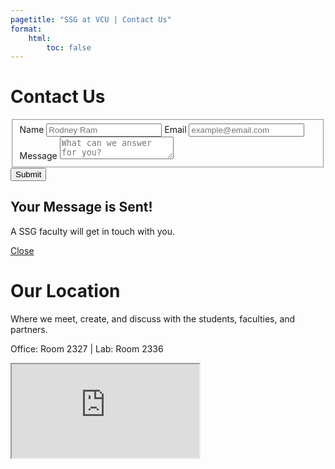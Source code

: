 ```yaml
---
pagetitle: "SSG at VCU | Contact Us"
format:
    html:
        toc: false
---
```


# Contact Us {.contact-us-page .contact-us}

<form class="gform contact-us-form" method="POST" action="https://script.google.com/macros/s/AKfycbwXcgDAK3_qZsI3COkxEJakJeEctHNVkQ5v78AUbiXO9aRdnLJ7GloHYrlXKT7cIG0Z/exec">
<fieldset>
<label for="name">Name</label>
<input type="text" id="name" name="name" placeholder="Rodney Ram">
<label for="email">Email</label>
<input type="email" id="email" name="email" placeholder="example@email.com" required>
<label for="message">Message</label>
<textarea id="message" name="message" placeholder="What can we answer for you?" required></textarea>
</fieldset>
<button class="btn btn-primary btn-sm" type="submit">Submit</button>
</form>

<div class="thankyou-message">
<section>
<h1>Your Message is Sent!</h1>
<p>A SSG faculty will get in touch with you.</p>
<a href="#" class="btn btn-primary btn-sm close">Close</a>
</section>
</div>

<script data-cfasync="false" type="text/javascript">
(function() {
  function validEmail(email) {
    var re = /^([\w-]+(?:\.[\w-]+)*)@((?:[\w-]+\.)*\w[\w-]{0,66})\.([a-z]{2,6}(?:\.[a-z]{2})?)$/i;
    return re.test(email);
  }

  function validateHuman(honeypot) {
    if (honeypot) {  //if hidden form filled up
      console.log("Robot Detected!");
      return true;
    } else {
      console.log("Welcome Human!");
    }
  }

  // get all data in form and return object
  function getFormData(form) {
    var elements = form.elements;

    var fields = Object.keys(elements).filter(function(k) {
          return (elements[k].name !== "honeypot");
    }).map(function(k) {
      if(elements[k].name !== undefined) {
        return elements[k].name;
      // special case for Edge's html collection
      }else if(elements[k].length > 0){
        return elements[k].item(0).name;
      }
    }).filter(function(item, pos, self) {
      return self.indexOf(item) == pos && item;
    });

    var formData = {};
    fields.forEach(function(name){
      var element = elements[name];
      
      // singular form elements just have one value
      formData[name] = element.value;

      // when our element has multiple items, get their values
      if (element.length) {
        var data = [];
        for (var i = 0; i < element.length; i++) {
          var item = element.item(i);
          if (item.checked || item.selected) {
            data.push(item.value);
          }
        }
        formData[name] = data.join(', ');
      }
    });

    // add form-specific values into the data
    formData.formDataNameOrder = JSON.stringify(fields);
    formData.formGoogleSheetName = form.dataset.sheet || "responses"; // default sheet name
    formData.formGoogleSendEmail = form.dataset.email || ""; // no email by default

    console.log(formData);
    return formData;
  }

  function handleFormSubmit(event) {  // handles form submit without any jquery
    event.preventDefault();           // we are submitting via xhr below
    var form = event.target;
    var data = getFormData(form);         // get the values submitted in the form

    /* OPTION: Remove this comment to enable SPAM prevention, see README.md
    if (validateHuman(data.honeypot)) {  //if form is filled, form will not be submitted
      return false;
    }
    */

    if( data.email && !validEmail(data.email) ) {   // if email is not valid show error
      var invalidEmail = form.querySelector(".email-invalid");
      if (invalidEmail) {
        invalidEmail.style.display = "block";
        return false;
      }
    } else {
    //   disableAllButtons(form);
      var url = form.action;
      var xhr = new XMLHttpRequest();
      xhr.open('POST', url);
      // xhr.withCredentials = true;
      xhr.setRequestHeader("Content-Type", "application/x-www-form-urlencoded");
      xhr.onreadystatechange = function() {
          console.log(xhr.status, xhr.statusText);
          console.log(xhr.responseText);
          form.reset();
          var formElements = form.querySelector(".form-elements")
          if (formElements) {
            formElements.style.display = "none"; // hide form
          }
          var thankYouMessage = form.querySelector(".thankyou-message");
          if (thankYouMessage) {
            thankYouMessage.style.display = "block";
            console.log("it should change");
          }
          return;
      };
      // url encode form data for sending as post data
      var encoded = Object.keys(data).map(function(k) {
          return encodeURIComponent(k) + "=" + encodeURIComponent(data[k]);
      }).join('&');
      xhr.send(encoded);
    }
  }
  
  function loaded() {
    console.log("Contact form submission handler loaded successfully.");
    // bind to the submit event of our form
    var forms = document.querySelectorAll("form.gform");
    for (var i = 0; i < forms.length; i++) {
      forms[i].addEventListener("submit", handleFormSubmit, false);
    }
  };
  document.addEventListener("DOMContentLoaded", loaded, false);

  function disableAllButtons(form) {
    var buttons = form.querySelectorAll("button");
    for (var i = 0; i < buttons.length; i++) {
      buttons[i].disabled = true;
    }
  }
})();
</script>


# Our Location  {.contact-us-page .location}

::: {.backdrop}

:::

Where we meet, create, and discuss with the students, faculties, and partners.  

Office: Room 2327 | Lab: Room 2336

::: {.map-wrap}

<iframe src="https://www.google.com/maps/embed?pb=!1m18!1m12!1m3!1d3163.433619351885!2d-77.45200748910638!3d37.544846441837905!2m3!1f0!2f0!3f0!3m2!1i1024!2i768!4f13.1!3m3!1m2!1s0x89b11140b2d4b5fb%3A0x4ffeee8741d77184!2sVCU%20College%20Of%20Engineering%20-%20East%20Hall!5e0!3m2!1sen!2sus!4v1690837741482!5m2!1sen!2sus" referrerpolicy="no-referrer-when-downgrade"></iframe>

:::

<script>
const ourLocation = document.getElementById('our-location');
ourLocation.insertAdjacentHTML('afterbegin', '<i class="bi bi-geo-alt-fill"></i>');
</script>